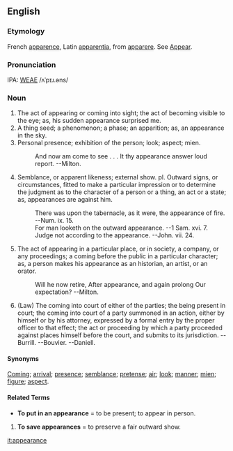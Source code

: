 ==English==
===Etymology===
French [[apparence]], Latin [[apparentia]], from [[apparere]].  See [[Appear]].

===Pronunciation===
IPA: [[WEAE]] /ʌˈpɪɹ.əns/

===Noun===
# The act of appearing or coming into sight; the act of becoming visible to the eye; as, his sudden appearance  surprised me.
# A thing seed; a phenomenon; a phase; an apparition; as, an appearance in the sky.
# Personal presence; exhibition of the person; look; aspect; mien.
#:    And now am come to see . . . It thy appearance answer loud report. --Milton.
# Semblance, or apparent likeness; external show. pl. Outward signs, or circumstances, fitted to make a particular impression or to determine the judgment as to the character of a person or a thing, an act or a state; as, appearances are against him.
#:    There was upon the tabernacle, as it were, the appearance of fire. --Num. ix. 15.
#:    For man looketh on the outward appearance. --1 Sam. xvi. 7.
#:    Judge not according to the appearance. --John. vii. 24.
# The act of appearing in a particular place, or in society, a company, or any proceedings; a coming before the public in a particular character; as, a person makes his appearance as an historian, an artist, or an orator.
#:    Will he now retire, After appearance, and again prolong Our expectation? --Milton.
# (Law) The coming into court of either of the parties; the being present in court; the coming into court of a party summoned in an action, either by himself or by his attorney, expressed by a formal entry by the proper officer to that effect; the act or proceeding by which a party proceeded against places himself before the court, and submits to its jurisdiction. --Burrill. --Bouvier. --Daniell.

====Synonyms====
[[Coming]]; [[arrival]]; [[presence]]; [[semblance]]; [[pretense]]; [[air]]; [[look]]; [[manner]]; [[mien]]; [[figure]]; [[aspect]].

====Related Terms====
* '''To put in an appearance''' = to be present; to appear in person.
# '''To save appearances''' = to preserve a fair outward show.

<!-- material copied from Webster's Revised Unabridged Dictionary (1913) -->

[[it:appearance]]